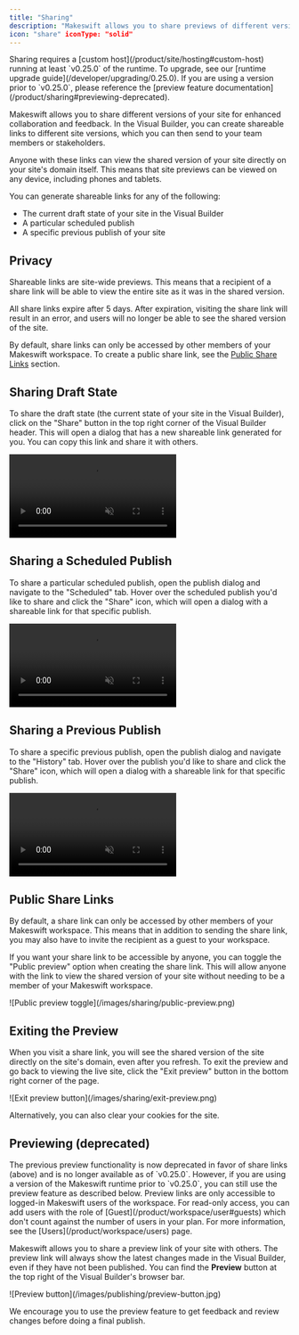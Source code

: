 ```yaml
---
title: "Sharing"
description: "Makeswift allows you to share previews of different versions of your site for collaboration and feedback."
icon: "share" iconType: "solid"
---
```


<Warning>
  Sharing requires a [custom host](/product/site/hosting#custom-host) running at
  least `v0.25.0` of the runtime. To upgrade, see our [runtime upgrade
  guide](/developer/upgrading/0.25.0). If you are using a version prior to
  `v0.25.0`, please reference the [preview feature
  documentation](/product/sharing#previewing-deprecated).
</Warning>

Makeswift allows you to share different versions of your site for enhanced collaboration and feedback. In the Visual Builder, you can create shareable links to different site versions, which you can then send to your team members or stakeholders.

Anyone with these links can view the shared version of your site directly on your site's domain itself. This means that site previews can be viewed on any device, including phones and tablets.

You can generate shareable links for any of the following:

- The current draft state of your site in the Visual Builder
- A particular scheduled publish
- A specific previous publish of your site

## Privacy

Shareable links are site-wide previews. This means that a recipient of a share link will be able to view the entire site as it was in the shared version.

All share links expire after 5 days. After expiration, visiting the share link will result in an error, and users will no longer be able to see the shared version of the site.

By default, share links can only be accessed by other members of your Makeswift workspace. To create a public share link, see the [Public Share Links](#public-share-links) section.

## Sharing Draft State

To share the draft state (the current state of your site in the Visual Builder), click on the "Share" button in the top right corner of the Visual Builder header.
This will open a dialog that has a new shareable link generated for you. You can copy this link and share it with others.

<Frame>
  <video
    autoPlay
    muted
    loop
    playsInline
    controls
    title="Sharing draft state"
    className="w-full aspect-video"
    src="/images/sharing/draft-share.mp4"
  ></video>
</Frame>

## Sharing a Scheduled Publish

To share a particular scheduled publish, open the publish dialog and navigate to the "Scheduled" tab. Hover over the scheduled publish you'd like to share and click the "Share" icon, which will open a dialog with a shareable link for that specific publish.

<Frame>
  <video
    autoPlay
    muted
    loop
    playsInline
    controls
    title="Sharing a scheduled publish"
    className="w-full aspect-video"
    src="/images/sharing/scheduled-publish-share.mp4"
  ></video>
</Frame>

## Sharing a Previous Publish

To share a specific previous publish, open the publish dialog and navigate to the "History" tab. Hover over the publish you'd like to share and click the "Share" icon, which will open a dialog with a shareable link for that specific publish.

<Frame>
  <video
    autoPlay
    muted
    loop
    playsInline
    controls
    title="Sharing a past publish"
    className="w-full aspect-video"
    src="/images/sharing/past-publish-share.mp4"
  ></video>
</Frame>

## Public Share Links

By default, a share link can only be accessed by other members of your Makeswift workspace. This means that in addition to sending the share link, you may also have to invite the recipient as a guest to your workspace.

If you want your share link to be accessible by anyone, you can toggle the "Public preview" option when creating the share link. This will allow anyone with the link to view the shared version of your site without needing to be a member of your Makeswift workspace.

<Frame>![Public preview toggle](/images/sharing/public-preview.png)</Frame>

## Exiting the Preview

When you visit a share link, you will see the shared version of the site directly on the site's domain, even after you refresh. To exit the preview and go back to viewing the live site, click the "Exit preview" button in the bottom right corner of the page.

<Frame>![Exit preview button](/images/sharing/exit-preview.png)</Frame>

Alternatively, you can also clear your cookies for the site.

## Previewing (deprecated)

<Warning>
  The previous preview functionality is now deprecated in favor of share links
  (above) and is no longer available as of `v0.25.0`. However, if you are using
  a version of the Makeswift runtime prior to `v0.25.0`, you can still use the
  preview feature as described below.
</Warning>

<Note>
  Preview links are only accessible to logged-in Makeswift users of the
  workspace. For read-only access, you can add users with the role of
  [Guest](/product/workspace/user#guests) which don't count against the number
  of users in your plan. For more information, see the
  [Users](/product/workspace/users) page.
</Note>

Makeswift allows you to share a preview link of your site with others. The preview
link will always show the latest changes made in the Visual Builder, even if they have not
been published. You can find the **Preview** button at the top right of the Visual Builder's
browser bar.

<Frame>![Preview button](/images/publishing/preview-button.jpg)</Frame>

We encourage you to use the preview feature to get feedback and review changes before doing a final publish.
